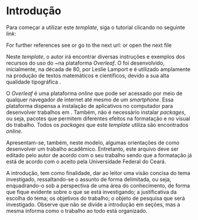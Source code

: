 # Introdução {#introducao}

Para começar a utilizar este *template*, siga o tutorial clicando no seguinte *link*:
\url{http://www.biblioteca.ufc.br/images/arquivos/instrucoes_modelos/tutorial_sharelatex.pdf}

For further references see \href{http://www.sharelatex.com}{Something Linky} or go to the next url: \url{http://www.sharelatex.com} or open the next file \href{run:./file.txt}{File.txt}

Neste *template*, o autor irá encontrar diversas instruções e exemplos dos recursos do uso do \LaTeX~na plataforma *Overleaf*. O \LaTeX foi desenvolvido, inicialmente, na década de 80, por Leslie Lamport e é utilizado amplamente na produção de textos matemáticos e científicos, devido a sua alta qualidade tipográfica \cite{goossens1994latex}. 

O *Overleaf* é uma plataforma *online* que pode ser acessado por meio de qualquer navegador de internet até mesmo de um *smartphone*. Essa plataforma dispensa a instalação de aplicativos no computador para desenvolver trabalhos em \LaTeX. Também, não é necessário instalar *packages*, ou seja, pacotes que permitem diferentes efeitos na formatação e no visual do trabalho. Todos os *packages* que este *template* utiliza são encontrados *online*. 

Apresentam-se, também, neste modelo, algumas orientações de como desenvolver um trabalho acadêmico. Entretanto, este arquivo deve ser editado pelo autor de acordo com o seu trabalho sendo que a formatação já está de acordo com o aceito pela Universidade Federal do Ceará.  

A introdução, tem como finalidade, dar ao leitor uma visão concisa do tema investigado, ressaltando-se o assunto de forma delimitada, ou seja, enquadrando-o sob a perspectiva de uma área do conhecimento, de forma que fique evidente sobre o que se está investigando; a justificativa da escolha do tema; os objetivos do trabalho; o objeto de pesquisa que será investigado. Observe que não se divide a introdução em seções, mas a mesma informa como o trabalho ao todo está organizado.	
